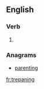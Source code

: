 ==English==

===Verb===
{{head|en|present participle}}

# {{present participle of|trepan|lang=en|nocat=1}}

===Anagrams===
* [[parenting#English|parenting]]

[[fr:trepaning]]